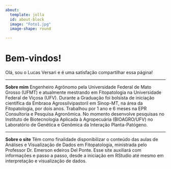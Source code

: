 ```yaml
---
about:
  template: jolla
  id: about-block
  image: "Foto1.jpg"
  image-shape: round

---
```

# Bem-vindos!



Olá, sou o Lucas Versari e é uma satisfação compartilhar essa página!

--------------------------------------------------------------------------------------------------------------------------------------------------------------------------------------------------------

**Sobre mim**
Engenheiro Agrônomo pela Universidade Federal de Mato Grosso (UFMT) e atualmente mestrando em Fitopatologia na Universidade Federal de Viçosa (UFV). Durante a Graduação foi bolsista de iniciação científica da Embraoa Agrossilvipastoril em Sinop-MT, na área da Fitopatologia, por dois anos. Trabalhou por 1 ano e 6 meses na EPR Consultoria e Pesquisa Agronômica. No momento desenvolve pesquisas no Instituto de Biotecnologia Aplicada à Agropecuária (BIOAGRO/UFV) no Laboratório de Genética e Genômica da Interação Planta-Patógeno.

--------------------------------------------------------------------------------------------------------------------------------------------------------------------------------------------------------

**Sobre o site**
Têm como finalidade disponibilizar o conteúdo das aulas de Análises e Visualização de Dados em Fitopatologia, ministrada pelo Professor Dr. Emerson edeiros Del Ponte.
Esse site auxiliará com informações e passo a passo, desde a iniciação em RStudio até mesmo em interpretação e visualização de dados.
